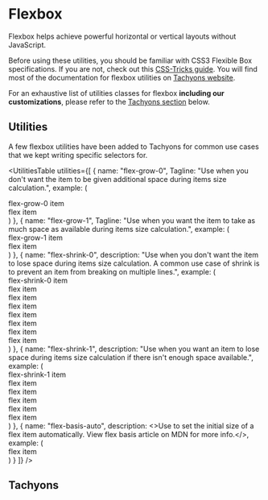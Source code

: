 
<Meta
    title="Materials/Flexbox"
    id="flexbox"
/>

# Flexbox

<Tagline>Flexbox helps achieve powerful horizontal or vertical layouts without JavaScript.</Tagline>

Before using these utilities, you should be familiar with CSS3 Flexible Box specifications. If you are not, check out this [CSS-Tricks guide](https://css-tricks.com/snippets/css/a-guide-to-flexbox/). You will find most of the documentation for flexbox utilities on [Tachyons website](http://tachyons.io/docs/layout/flexbox/).

For an exhaustive list of utilities classes for flexbox **including our customizations**, please refer to the [Tachyons section](#tachyons) below.

## Utilities

A few flexbox utilities have been added to Tachyons for common use cases that we kept writing specific selectors for.

<UtilitiesTable
    utilities={[
        {
            name: "flex-grow-0",
            Tagline: "Use when you don't want the item to be given additional space during items size calculation.",
            example: (
                <div className="flex bg-sunray-100 ba b--sunray-200">
                    <div className="flex-auto flex-grow-0 pa2 ba b--sunray-200 f6">flex-grow-0 item</div>
                    <div className="flex-auto pa2 ba b--sunray-200 f6">flex item</div>
                </div>
            )
        },
        {
            name: "flex-grow-1",
            Tagline: "Use when you want the item to take as much space as available during items size calculation.",
            example: (
                <div className="flex bg-sunray-100 ba b--sunray-200">
                    <div className="flex-grow-1 pa2 ba b--sunray-200 f6">flex-grow-1 item</div>
                    <div className="pa2 ba b--sunray-200 f6"> flex item</div>
                </div>
            )
        },
        {
            name: "flex-shrink-0",
            description: "Use when you don't want the item to lose space during items size calculation. A common use case of shrink is to prevent an item from breaking on multiple lines.",
            example: (
                <div className="flex bg-sunray-100 ba b--sunray-200">
                    <div className="flex-shrink-0 pa2 ba b--sunray-200 f6">flex-shrink-0 item</div>
                    <div className="pa2 ba b--sunray-200 f6"> flex item</div>
                    <div className="pa2 ba b--sunray-200 f6"> flex item</div>
                    <div className="pa2 ba b--sunray-200 f6"> flex item</div>
                    <div className="pa2 ba b--sunray-200 f6"> flex item</div>
                    <div className="pa2 ba b--sunray-200 f6"> flex item</div>
                    <div className="pa2 ba b--sunray-200 f6"> flex item</div>
                    <div className="pa2 ba b--sunray-200 f6"> flex item</div>
                </div>
            )
        },
        {
            name: "flex-shrink-1",
            description: "Use when you want an item to lose space during items size calculation if there isn't enough space available.",
            example: (
                <div className="flex bg-sunray-100 ba b--sunray-200">
                    <div className="flex-shrink-1 pa2 ba b--sunray-200 f6">flex-shrink-1 item</div>
                    <div className="flex-shrink-0 pa2 ba b--sunray-200 f6"> flex item</div>
                    <div className="flex-shrink-0 pa2 ba b--sunray-200 f6"> flex item</div>
                    <div className="flex-shrink-0 pa2 ba b--sunray-200 f6"> flex item</div>
                    <div className="flex-shrink-0 pa2 ba b--sunray-200 f6"> flex item</div>
                    <div className="flex-shrink-0 pa2 ba b--sunray-200 f6"> flex item</div>
                </div>
            )
        },
        {
            name: "flex-basis-auto",
            description: <>Use to set the initial size of a flex item automatically. View flex basis article on <ExternalLink href="https://developer.mozilla.org/en-US/docs/Web/CSS/flex-basis">MDN</ExternalLink> for more info.</>,
            example: (
                <div className="flex bg-sunray-100 ba b--sunray-200">
                    <div className="flex-basis-auto pa2 ba b--sunray-200 f6">flex item</div>
                </div>
            )
        }
    ]}
/>

## Tachyons

<TachyonsFile filePath="/flexbox.css" />

